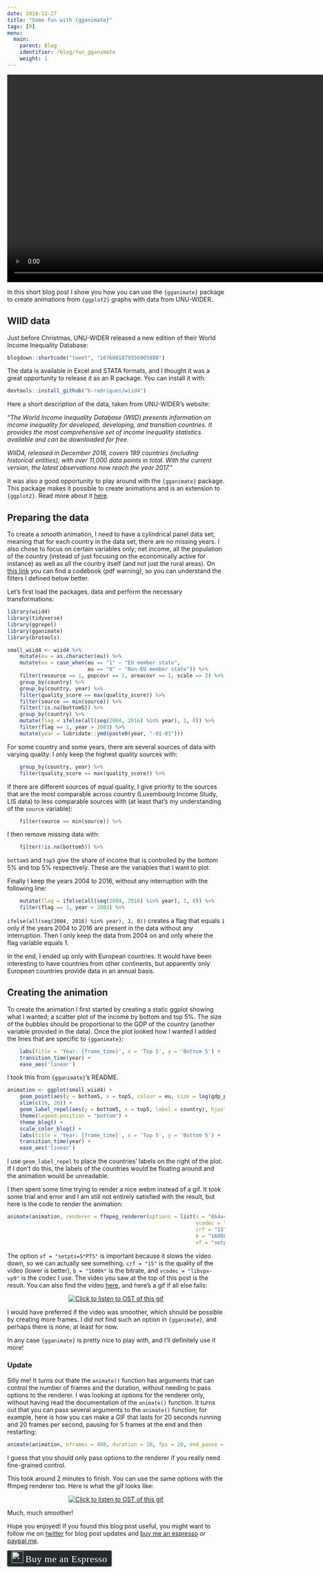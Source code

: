 ```yaml
---
date: 2018-12-27
title: "Some fun with {gganimate}"
tags: [R]
menu:
  main:
    parent: Blog
    identifier: /blog/fun_gganimate
    weight: 1
---
```


<div style="text-align:center;">
<video width="864" height="480" controls>
  <source src="/img/wiid_gganimate.webm" type="video/webm">
Your browser does not support the video tag.
</video>
</div>

In this short blog post I show you how you can use the `{gganimate}` package to create animations
from `{ggplot2}` graphs with data from UNU-WIDER.

## WIID data

Just before Christmas, UNU-WIDER released a new edition of their World Income Inequality Database:

```r
blogdown::shortcode("tweet", "1076001879556005888")
```

The data is available in Excel and STATA formats, and I thought it was a great opportunity to 
release it as an R package. You can install it with:

```r
devtools::install_github("b-rodrigues/wiid4")
```

Here a short description of the data, taken from UNU-WIDER's website:

*"The World Income Inequality Database (WIID) presents information on income inequality for 
developed, developing, and transition countries. It provides the most comprehensive set of income 
inequality statistics available and can be downloaded for free.*

*WIID4, released in December 2018, covers 189 countries (including historical entities), with over 
11,000 data points in total. With the current version, the latest observations now reach the year 2017."*

It was also a good opportunity to play around with the `{gganimate}` package. This package
makes it possible to create animations and is an extension to `{ggplot2}`. Read more about it 
[here](https://github.com/thomasp85/gganimate).

## Preparing the data

To create a smooth animation, I need to have a cylindrical panel data set; meaning that for each 
country in the data set, there are no missing years. I also chose to focus on certain variables
only; net income, all the population of the country (instead of just focusing on the economically
active for instance) as well as all the country itself (and not just the rural areas). 
On [this link](https://www.wider.unu.edu/sites/default/files/WIID/PDF/WIID4%20User%20Guide.pdf) you
can find a codebook (pdf warning), so you can understand the filters I defined below better.

Let's first load the packages, data and perform the necessary transformations:

```r
library(wiid4)
library(tidyverse)
library(ggrepel)
library(gganimate)
library(brotools)

small_wiid4 <- wiid4 %>%
    mutate(eu = as.character(eu)) %>%
    mutate(eu = case_when(eu == "1" ~ "EU member state",
                          eu == "0" ~ "Non-EU member state")) %>%
    filter(resource == 1, popcovr == 1, areacovr == 1, scale == 2) %>%
    group_by(country) %>%
    group_by(country, year) %>%
    filter(quality_score == max(quality_score)) %>%
    filter(source == min(source)) %>%
    filter(!is.na(bottom5)) %>%
    group_by(country) %>%
    mutate(flag = ifelse(all(seq(2004, 2016) %in% year), 1, 0)) %>%
    filter(flag == 1, year > 2003) %>%
    mutate(year = lubridate::ymd(paste0(year, "-01-01")))
```

For some country and some years, there are several sources of data with varying quality. I only
keep the highest quality sources with:

```r
    group_by(country, year) %>%
    filter(quality_score == max(quality_score)) %>%
```

If there are different sources of equal quality, I give priority to the sources that are the most
comparable across country (Luxembourg Income Study, LIS data) to less comparable sources with
(at least that's my understanding of the `source` variable):

```r
    filter(source == min(source)) %>%
```

I then remove missing data with:
 
```r
    filter(!is.na(bottom5)) %>%
```

`bottom5` and `top5` give the share of income that is controlled by the bottom 5% and top 5% 
respectively. These are the variables that I want to plot.

Finally I keep the years 2004 to 2016, without any interruption with the following line:

```r
    mutate(flag = ifelse(all(seq(2004, 2016) %in% year), 1, 0)) %>%
    filter(flag == 1, year > 2003) %>%
```

`ifelse(all(seq(2004, 2016) %in% year), 1, 0))` creates a flag that equals `1` only if the years
2004 to 2016 are present in the data without any interruption. Then I only keep the data from 2004
on and only where the flag variable equals 1. 

In the end, I ended up only with European countries. It would have been interesting to have countries
from other continents, but apparently only European countries provide data in an annual basis. 

## Creating the animation

To create the animation I first started by creating a static ggplot showing what I wanted; 
a scatter plot of the income by bottom and top 5%. The size of the bubbles should be proportional
to the GDP of the country (another variable provided in the data). Once the plot looked how I wanted
I added the lines that are specific to `{gganimate}`:

```r
    labs(title = 'Year: {frame_time}', x = 'Top 5', y = 'Bottom 5') +
    transition_time(year) +
    ease_aes('linear')
```

I took this from `{gganimate}`'s README.

```r
animation <- ggplot(small_wiid4) +
    geom_point(aes(y = bottom5, x = top5, colour = eu, size = log(gdp_ppp_pc_usd2011))) +
    xlim(c(10, 20)) +
    geom_label_repel(aes(y = bottom5, x = top5, label = country), hjust = 1, nudge_x = 20) +
    theme(legend.position = "bottom") +
    theme_blog() +
    scale_color_blog() +
    labs(title = 'Year: {frame_time}', x = 'Top 5', y = 'Bottom 5') +
    transition_time(year) +
    ease_aes('linear')
```

I use `geom_label_repel` to place the countries' labels on the right of the plot. If I don't do 
this, the labels of the countries would be floating around and the animation would be unreadable. 

I then spent some time trying to render a nice webm instead of a gif. It took some trial and error
and I am still not entirely satisfied with the result, but here is the code to render the animation:

```r
animate(animation, renderer = ffmpeg_renderer(options = list(s = "864x480", 
                                                             vcodec = "libvpx-vp9",
                                                             crf = "15",
                                                             b = "1600k", 
                                                             vf = "setpts=5*PTS")))
```

The option `vf = "setpts=5*PTS"` is important because it slows the video down, so we can actually
see something. `crf = "15"` is the quality of the video (lower is better), `b = "1600k"` is the 
bitrate, and `vcodec = "libvpx-vp9"` is the codec I use. The video you saw at the top of this 
post is the result. You can also find the video [here](https://raw.githubusercontent.com/rbind/b-rodrigues.github.com/master/static/img/wiid_gganimate.webm), 
and here's a gif if all else fails:

<div style="text-align:center;">
  <a href="https://www.youtube.com/watch?v=3zXx0ReqOOI">
    <img src="/img/wiid_gganimate_gif.gif" title = "Click to listen to OST of this gif"></a>
</div>


I would have preferred if the video was smoother, which should be possible by creating more frames.
I did not find such an option in `{gganimate}`, and perhaps there is none, at least for now.

In any case `{gganimate}` is pretty nice to play with, and I'll definitely use it more!

### Update

Silly me! It turns out thate the `animate()` function has arguments that can control the number of frames
and the duration, without needing to pass options to the renderer. I was looking at options for the
renderer only, without having read the documentation of the `animate()` function. It turns out that
you can pass several arguments to the `animate()` function; for example, here is how you 
can make a GIF that lasts for 20 seconds running and 20 frames per second, pausing for 5 
frames at the end and then restarting:

```r
animate(animation, nframes = 400, duration = 20, fps = 20, end_pause = 5, rewind = TRUE)
```

I guess that you should only pass options to the renderer if you really need fine-grained control.

This took around 2 minutes to finish. You can use the same options with the ffmpeg renderer too.
Here is what the gif looks like:

<div style="text-align:center;">
  <a href="https://www.youtube.com/watch?v=3zXx0ReqOOI">
    <img src="/img/wiid_gganimate_gif_smooth.gif" title = "Click to listen to OST of this gif"></a>
</div>

Much, much smoother!


Hope you enjoyed! If you found this blog post useful, you might want to follow 
me on [twitter](https://www.twitter.com/brodriguesco) for blog post updates and 
[buy me an espresso](https://www.buymeacoffee.com/brodriguesco) or [paypal.me](https://www.paypal.me/brodriguesco).

<style>.bmc-button img{width: 27px !important;margin-bottom: 1px !important;box-shadow: none !important;border: none !important;vertical-align: middle !important;}.bmc-button{line-height: 36px !important;height:37px !important;text-decoration: none !important;display:inline-flex !important;color:#ffffff !important;background-color:#272b30 !important;border-radius: 3px !important;border: 1px solid transparent !important;padding: 1px 9px !important;font-size: 22px !important;letter-spacing:0.6px !important;box-shadow: 0px 1px 2px rgba(190, 190, 190, 0.5) !important;-webkit-box-shadow: 0px 1px 2px 2px rgba(190, 190, 190, 0.5) !important;margin: 0 auto !important;font-family:'Cookie', cursive !important;-webkit-box-sizing: border-box !important;box-sizing: border-box !important;-o-transition: 0.3s all linear !important;-webkit-transition: 0.3s all linear !important;-moz-transition: 0.3s all linear !important;-ms-transition: 0.3s all linear !important;transition: 0.3s all linear !important;}.bmc-button:hover, .bmc-button:active, .bmc-button:focus {-webkit-box-shadow: 0px 1px 2px 2px rgba(190, 190, 190, 0.5) !important;text-decoration: none !important;box-shadow: 0px 1px 2px 2px rgba(190, 190, 190, 0.5) !important;opacity: 0.85 !important;color:#82518c !important;}</style><link href="https://fonts.googleapis.com/css?family=Cookie" rel="stylesheet"><a class="bmc-button" target="_blank" href="https://www.buymeacoffee.com/brodriguesco"><img src="https://www.buymeacoffee.com/assets/img/BMC-btn-logo.svg" alt="Buy me an Espresso"><span style="margin-left:5px">Buy me an Espresso</span></a>

